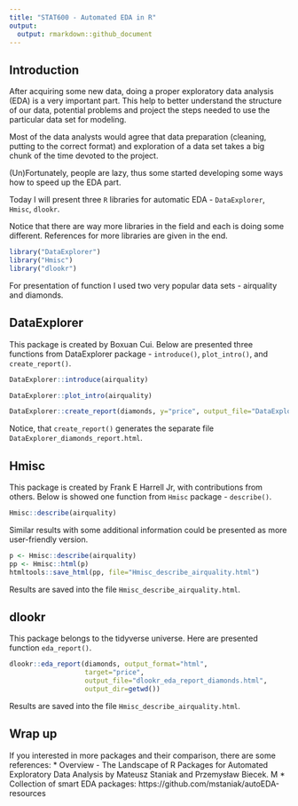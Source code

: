 ```yaml
---
title: "STAT600 - Automated EDA in R"
output:
  output: rmarkdown::github_document
---
```



## Introduction

After acquiring some new data, doing a proper exploratory data analysis (EDA) is a very important part. This help to better understand the structure of our data, potential problems and project the steps needed to use the particular data set for modeling. 

Most of the data analysts would agree that data preparation (cleaning, putting to the correct format) and exploration of a data set takes a big chunk of the time devoted to the project. 

(Un)Fortunately, people are lazy, thus some started developing some ways how to speed up the EDA part. 

Today I will present three `R` libraries for automatic EDA - `DataExplorer`, `Hmisc`, `dlookr`.

Notice that there are way more libraries in the field and each is doing some different. References for more libraries are given in the end. 

```r
library("DataExplorer")
library("Hmisc")
library("dlookr")
```

For presentation of function I used two very popular data sets - airquality and diamonds. 


## DataExplorer

This package is created by Boxuan Cui. Below are presented three functions from DataExplorer package - `introduce()`, `plot_intro()`, and `create_report()`.  

```r
DataExplorer::introduce(airquality)
```

```r
DataExplorer::plot_intro(airquality)
```

```r
DataExplorer::create_report(diamonds, y="price", output_file="DataExplorer_diamonds_report.html")
```

Notice, that `create_report()` generates the separate file `DataExplorer_diamonds_report.html`. 

## Hmisc

This package is created by Frank E Harrell Jr, with contributions from others. Below is showed one function from `Hmisc` package - `describe()`.

```r
Hmisc::describe(airquality)
```

Similar results with some additional information could be presented as more user-friendly version. 

```r
p <- Hmisc::describe(airquality)
pp <- Hmisc::html(p)
htmltools::save_html(pp, file="Hmisc_describe_airquality.html")
```

Results are saved into the file `Hmisc_describe_airquality.html`. 

## dlookr

This package belongs to the tidyverse universe. Here are presented function `eda_report()`.


```r
dlookr::eda_report(diamonds, output_format="html",
                   target="price", 
                   output_file="dlookr_eda_report_diamonds.html",
                   output_dir=getwd())
```

Results are saved into the file `Hmisc_describe_airquality.html`. 


## Wrap up

If you interested in more packages and their comparison, there are some references:
 * Overview - The Landscape of R Packages for Automated Exploratory Data Analysis by Mateusz Staniak and Przemysław Biecek. M
 * Collection of smart EDA packages: https://github.com/mstaniak/autoEDA-resources
